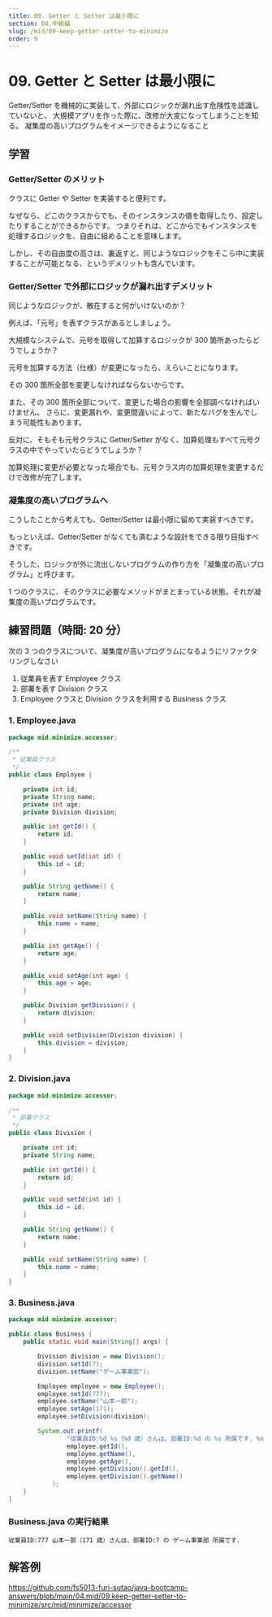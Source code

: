 ```yaml
---
title: 09. Getter と Setter は最小限に
section: 04.中級編
slug: /mid/09-keep-getter-setter-to-minimize
order: 9
---
```


# 09. Getter と Setter は最小限に

<p className="goal">Getter/Setter を機械的に実装して、外部にロジックが漏れ出す危険性を認識していないと、
  大規模アプリを作った際に、改修が大変になってしまうことを知る。
  凝集度の高いプログラムをイメージできるようになること</p>

## 学習

### Getter/Setter のメリット

クラスに Getter や Setter を実装すると便利です。

なぜなら、どこのクラスからでも、そのインスタンスの値を取得したり、設定したりすることができるからです。
つまりそれは、どこからでもインスタンスを処理するロジックを、自由に組めることを意味します。

しかし、その自由度の高さは、裏返すと、同じようなロジックをそこら中に実装することが可能となる、というデメリットも含んでいます。

### Getter/Setter で外部にロジックが漏れ出すデメリット

同じようなロジックが、散在すると何がいけないのか？

例えば、「元号」を表すクラスがあるとしましょう。

大規模なシステムで、元号を取得して加算するロジックが 300 箇所あったらどうでしょうか？

元号を加算する方法（仕様）が変更になったら、えらいことになります。

その 300 箇所全部を変更しなければならないからです。

また、その 300 箇所全部について、変更した場合の影響を全部調べなければいけません。
さらに、変更漏れや、変更間違いによって、新たなバグを生んでしまう可能性もあります。

反対に、そもそも元号クラスに Getter/Setter がなく、加算処理もすべて元号クラスの中でやっていたらどうでしょうか？

加算処理に変更が必要となった場合でも、元号クラス内の加算処理を変更するだけで改修が完了します。

### 凝集度の高いプログラムへ

こうしたことから考えても、Getter/Setter は最小限に留めて実装すべきです。

もっといえば、Getter/Setter がなくても済むような設計をできる限り目指すべきです。

そうした、ロジックが外に流出しないプログラムの作り方を「凝集度の高いプログラム」と呼びます。

1 つのクラスに、そのクラスに必要なメソッドがまとまっている状態。それが凝集度の高いプログラムです。

## 練習問題（時間: 20 分）

次の 3 つのクラスについて、凝集度が高いプログラムになるようにリファクタリングしなさい

1. 従業員を表す Employee クラス
2. 部署を表す Division クラス
3. Employee クラスと Division クラスを利用する Business クラス

### 1. Employee.java

```java
package mid.minimize.accessor;

/**
 * 従業員クラス
 */
public class Employee {

    private int id;
    private String name;
    private int age;
    private Division division;

    public int getId() {
        return id;
    }

    public void setId(int id) {
        this.id = id;
    }

    public String getName() {
        return name;
    }

    public void setName(String name) {
        this.name = name;
    }

    public int getAge() {
        return age;
    }

    public void setAge(int age) {
        this.age = age;
    }

    public Division getDivision() {
        return division;
    }

    public void setDivision(Division division) {
        this.division = division;
    }
}
```

### 2. Division.java

```java
package mid.minimize.accessor;

/**
 * 部署クラス
 */
public class Division {

    private int id;
    private String name;

    public int getId() {
        return id;
    }

    public void setId(int id) {
        this.id = id;
    }

    public String getName() {
        return name;
    }

    public void setName(String name) {
        this.name = name;
    }
}
```

### 3. Business.java

```java
package mid.minimize.accessor;

public class Business {
    public static void main(String[] args) {

        Division division = new Division();
        division.setId(7);
        division.setName("ゲーム事業部");

        Employee employee = new Employee();
        employee.setId(777);
        employee.setName("山本一郎");
        employee.setAge(171);
        employee.setDivision(division);

        System.out.printf(
                "従業員ID:%d %s（%d 歳）さんは、部署ID:%d の %s 所属です. %n",
                employee.getId(),
                employee.getName(),
                employee.getAge(),
                employee.getDivision().getId(),
                employee.getDivision().getName()
            );
    }
}
```

### Business.java の実行結果

```console
従業員ID:777 山本一郎（171 歳）さんは、部署ID:7 の ゲーム事業部 所属です.
```

## 解答例

https://github.com/fs5013-furi-sutao/java-bootcamp-answers/blob/main/04.mid/09.keep-getter-setter-to-minimize/src/mid/minimize/accessor
